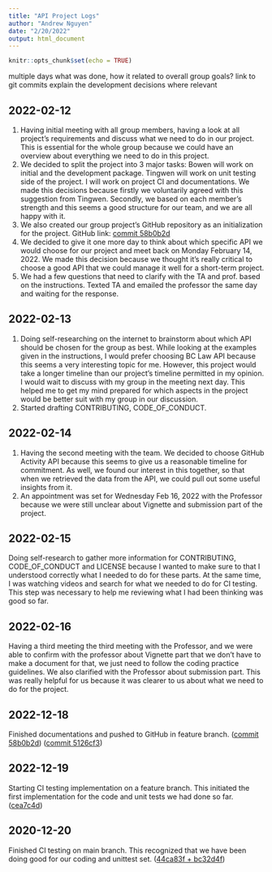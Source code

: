 ```yaml
---
title: "API Project Logs"
author: "Andrew Nguyen"
date: "2/20/2022"
output: html_document
---
```


```r
knitr::opts_chunk$set(echo = TRUE)
```
multiple days
what was done, how it related to overall group goals?
link to git commits
explain the development decisions where relevant

## 2022-02-12

1. Having initial meeting with all group members, having a look at all project's requirements and discuss what we need to do in our project. This is essential for the whole group because we could have an overview about everything we need to do in this project.
2. We decided to split the project into 3 major tasks: Bowen will work on initial and the development package. Tingwen will work on unit testing side of the project. I will work on project CI and documentations. We made this decisions because firstly we voluntarily agreed with this suggestion from Tingwen. Secondly, we based on each member's strength and this seems a good structure for our team, and we are all happy with it.
3. We also created our group project's GitHub repository as an initialization for the project. GitHub link: [commit 58b0b2d](https://github.com/AndrewNg1891/DATA534_API_Project_Group9/commit/58b0b2d51bd0c1c335da13c4abb0dc1089b22f80)
4. We decided to give it one more day to think about which specific API we would choose for our project and meet back on Monday February 14, 2022. We made this decision because we thought it's really critical to choose a good API that we could manage it well for a short-term project.
5. We had a few questions that need to clarify with the TA and prof. based on the instructions. Texted TA and emailed the professor the same day and waiting for the response.

## 2022-02-13

1. Doing self-researching on the internet to brainstorm about which API should be chosen for the group as best. While looking at the examples given in the instructions, I would prefer choosing BC Law API because this seems a very interesting topic for me. However, this project would take a longer timeline than our project's timeline permitted in my opinion. I would wait to discuss with my group in the meeting next day. This helped me to get my mind prepared for which aspects in the project would be better suit with my group in our discussion.
2. Started drafting CONTRIBUTING, CODE_OF_CONDUCT.
      
## 2022-02-14

1. Having the second meeting with the team. We decided to choose GitHub Activity API because this seems to give us a reasonable timeline for commitment. As well, we found our interest in this together, so that when we retrieved the data from the API, we could pull out some useful insights from it.
2. An appointment was set for Wednesday Feb 16, 2022 with the Professor because we were still unclear about Vignette and submission part of the project.

## 2022-02-15

Doing self-research to gather more information for CONTRIBUTING, CODE_OF_CONDUCT and LICENSE because I wanted to make sure to that I understood correctly what I needed to do for these parts. At the same time, I was watching videos and search for what we needed to do for CI testing. This step was necessary to help me reviewing what I had been thinking was good so far.
  
  
## 2022-02-16

Having a third meeting the third meeting with the Professor, and we were able to confirm with the professor about Vignette part that we don't have to make a document for that, we just need to follow the coding practice guidelines. We also clarified with the Professor about submission part. This was really helpful for us because it was clearer to us about what we need to do for the project.

## 2022-12-18

Finished documentations and pushed to GitHub in feature branch.
([commit 58b0b2d](https://github.com/AndrewNg1891/DATA534_API_Project_Group9/commit/5126cf3d59cd9c85a86d6c7b9d214fd44d05b860))
([commit 5126cf3](https://github.com/AndrewNg1891/DATA534_API_Project_Group9/commit/fdd6decb46e01351de145a249220368674393040))

## 2022-12-19

Starting CI testing implementation on a feature branch. This initiated the first implementation for the code and unit tests we had done so far.
([cea7c4d](https://github.com/AndrewNg1891/DATA534_API_Project_Group9/commit/31d9f2b13950df378844c5941d03cf47ffdcc5df))

## 2020-12-20

Finished CI testing on main branch. This recognized that we have been doing good for our coding and unittest set.
([44ca83f + bc32d4f](https://github.com/AndrewNg1891/DATA534_API_Project_Group9/commit/7b14d3bec0b07db1b71892af8be7463586ab4d5c))
